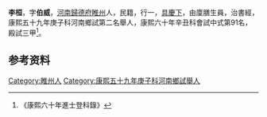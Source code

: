 {{Otheruses|other=名为李桓的其他人物|李桓}}
{{明清人物信息框
| 姓名 = 李桓
| 圖片名稱= 
| 圖片大小 =
| 圖片說明 = 
| 最高職務 =  
| 國家 = 大清
| 籍貫 = [[河南|河南]][[歸德府|歸德府]][[睢州|睢州]]
| 字號 = 字伯威
| 出生日期 = 九月二十九日 
| 出生地點 =
| 逝世日期 = 
| 逝世地點 =
| 府邸 = 
| 墓葬 = 
| 配偶 = 翟氏
| 世系 = 
| 親屬 = 曾祖李承詔；祖李永篤；父李如江、母陳氏、繼母楊氏
| 出身 =
* 康熙六十年辛丑科進士
| 經歷 =
| 著作 = 
* 
}}
'''李桓'''{{BD|？年||？年||}}，字'''伯威'''，[[河南|河南]][[歸德府|歸德府]][[睢州|睢州]]人，民籍，行一，[[具慶下|具慶下]]，由廩膳生員，治書經，康熙五十九年庚子科河南鄉試第二名舉人，康熙六十年辛丑科會試中式第91名，殿試三甲<ref>《康熙六十年進士登科錄》</ref>。

== 参考资料 ==
{{reflist}}

{{康熙六十年辛丑科殿試金榜}}

{{Authority control}}

{{DEFAULTSORT:}}
[[Category:睢州人|Category:睢州人]]
[[Category:康熙五十九年庚子科河南鄉試舉人|Category:康熙五十九年庚子科河南鄉試舉人]]


{{清朝人物小作品}}